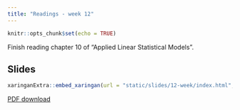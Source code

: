 ```yaml
---
title: "Readings - week 12"
---
```


```r
knitr::opts_chunk$set(echo = TRUE)
```

Finish reading chapter 10 of "Applied Linear Statistical Models".

## Slides

```r
xaringanExtra::embed_xaringan(url = "static/slides/12-week/index.html", ratio = "16:9")
```

[PDF download](static/slides/12-week/12-week.pdf)
